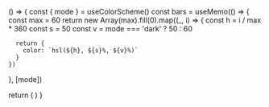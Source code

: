 () => {
  const { mode } = useColorScheme()
  const bars = useMemo(() => {
    const max = 60
    return new Array(max).fill(0).map((_, i) => {
      const h = i / max * 360
      const s = 50
      const v = mode === 'dark' ? 50 : 60

      return {
        color: `hsl(${h}, ${s}%, ${v}%)`
      }
    })
  }, [mode])

  return (
    <Uptime
      bars={bars}
    />
  )
}
